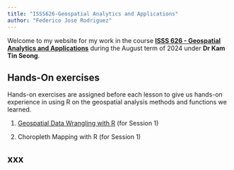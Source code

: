 ```yaml
---
title: "ISSS626-Geospatial Analytics and Applications"
author: "Federico Jose Rodriguez"
---
```


Welcome to my website for my work in the course [**ISSS 626 - Geospatial Analytics and Applications**]{.underline} during the August term of 2024 under **Dr Kam Tin Seong**.

## Hands-On exercises

Hands-on exercises are assigned before each lesson to give us hands-on experience in using R on the geospatial analysis methods and functions we learned.

1.  [Geospatial Data Wrangling with R](Hands-on/Hands-on_Ex01/Hands-on_Ex01.html) (for Session 1)

2.  Choropleth Mapping with R (for Session 1)

## xxx
